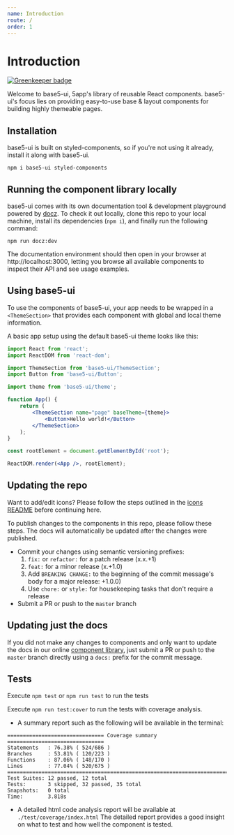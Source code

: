 ```yaml
---
name: Introduction
route: /
order: 1
---
```


# Introduction

[![Greenkeeper badge](https://badges.greenkeeper.io/5app/base5-ui.svg)](https://greenkeeper.io/)

Welcome to base5-ui, 5app's library of reusable React components. base5-ui's focus lies on providing easy-to-use base & layout components for building highly themeable pages.

## Installation

base5-ui is built on styled-components, so if you're not using it already, install it along with base5-ui.

```
npm i base5-ui styled-components
```

## Running the component library locally

base5-ui comes with its own documentation tool & development playground powered by [docz](https://www.docz.site/). To check it out locally, clone this repo to your local machine, install its dependencies (`npm i`), and finally run the following command:

```
npm run docz:dev
```

The documentation environment should then open in your browser at http://localhost:3000, letting you browse all available components to inspect their API and see usage examples.

## Using base5-ui

To use the components of base5-ui, your app needs to be wrapped in a `<ThemeSection>` that provides each component with global and local theme information.

A basic app setup using the default base5-ui theme looks like this:

```jsx
import React from 'react';
import ReactDOM from 'react-dom';

import ThemeSection from 'base5-ui/ThemeSection';
import Button from 'base5-ui/Button';

import theme from 'base5-ui/theme';

function App() {
	return (
		<ThemeSection name="page" baseTheme={theme}>
			<Button>Hello world!</Button>
		</ThemeSection>
	);
}

const rootElement = document.getElementById('root');

ReactDOM.render(<App />, rootElement);
```

## Updating the repo

Want to add/edit icons? Please follow the steps outlined in the [icons README](/src/icons/README.mdx) before continuing here.

To publish changes to the components in this repo, please follow these steps. The docs will automatically be updated after the changes were published.

-   Commit your changes using semantic versioning prefixes:
    1. `fix:` or `refactor:` for a patch release (x.x.+1)
    2. `feat:` for a minor release (x.+1.0)
    3. Add `BREAKING CHANGE:` to the beginning of the commit message's body for a major release: +1.0.0)
    4. Use `chore:` or `style:` for housekeeping tasks that don't require a release
-   Submit a PR or push to the `master` branch

## Updating just the docs

If you did not make any changes to components and only want to update the docs in our online [component library](https://5app.github.io/base5-ui), just submit a PR or push to the `master` branch directly using a `docs:` prefix for the commit message.

## Tests

Execute `npm test` or `npm run test` to run the tests

Execute `npm run test:cover` to run the tests with coverage analysis.

-   A summary report such as the following will be available in the terminal:

```
=============================== Coverage summary ===============================
Statements   : 76.38% ( 524/686 )
Branches     : 53.81% ( 120/223 )
Functions    : 87.06% ( 148/170 )
Lines        : 77.04% ( 520/675 )
================================================================================
Test Suites: 12 passed, 12 total
Tests:       3 skipped, 32 passed, 35 total
Snapshots:   0 total
Time:        3.818s
```

-   A detailed html code analysis report will be available at `./test/coverage/index.html`
    The detailed report provides a good insight on what to test and how well the component is tested.
